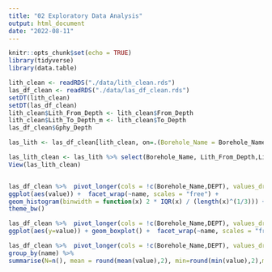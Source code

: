 ```yaml
---
title: "02 Exploratory Data Analysis"
output: html_document
date: "2022-08-11"
---
```


```r
knitr::opts_chunk$set(echo = TRUE)
library(tidyverse)
library(data.table)
```

```r
lith_clean <- readRDS("./data/lith_clean.rds")
las_df_clean <- readRDS("./data/las_df_clean.rds")
setDT(lith_clean)
setDT(las_df_clean)
lith_clean$Lith_From_Depth <- lith_clean$From_Depth
lith_clean$Lith_To_Depth_m <- lith_clean$To_Depth
las_df_clean$Gphy_Depth

las_lith <- las_df_clean[lith_clean, on=.(Borehole_Name = Borehole_Name,DEPT >= From_Depth , DEPT <= To_Depth),nomatch=0]

las_lith_clean <- las_lith %>% select(Borehole_Name, Lith_From_Depth,Lith_To_Depth_m,Gphy_Depth, Litho_Type,Weathering,DENL_GCC,DENL_GCC,GAMMA_API, VEL_MS,FE1_OHMM,FE2_OHMM,CADE_MM,CADE_CM)
View(las_lith_clean)



```

```r

las_df_clean %>%  pivot_longer(cols = !c(Borehole_Name,DEPT), values_drop_na = TRUE) %>%
ggplot(aes(value)) +  facet_wrap(~name, scales = "free") +
geom_histogram(binwidth = function(x) 2 * IQR(x) / (length(x)^(1/3))) +
theme_bw()

las_df_clean %>%  pivot_longer(cols = !c(Borehole_Name,DEPT), values_drop_na = TRUE) %>%
ggplot(aes(y=value)) + geom_boxplot() +  facet_wrap(~name, scales = "free") + theme_bw()

las_df_clean %>%  pivot_longer(cols = !c(Borehole_Name,DEPT), values_drop_na = TRUE) %>%
group_by(name) %>%
summarise(N=n(), mean = round(mean(value),2), min=round(min(value),2),max=round(max(value),2), sd=round(sd(value),2))
```

